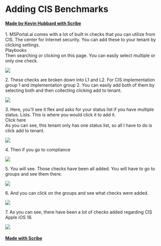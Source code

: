 # Adding CIS Benchmarks
#### [Made by Kevin Hubbard with Scribe](https://scribehow.com/shared/Adding_CIS_Benchmarks__VhIXyRZtRAeDtKXnxERXGg)


1\. MSPortal.ai comes with a lot of built in checks that you can utilize from CIS. The center for Internet security. You can add these to your tenant by clicking settings.\
Playbooks\
Then searching or clicking on this page. You can easily select multiple or only one check.

![](https://colony-recorder.s3.amazonaws.com/files/2025-08-29/206f39ba-2c12-4fae-8fd6-96ae34c0a168/stack_animation.webp)


2\. These checks are broken down into L1 and L2. For CIS implementation group 1 and implementation group 2. You can easily add both of them by selecting both and then collecting clicking add to tenant.

![](https://ajeuwbhvhr.cloudimg.io/https://colony-recorder.s3.amazonaws.com/files/2025-08-29/7dd264c3-4f1e-4899-868d-8981b871e58f/ascreenshot.jpeg?tl_px=1040,0&br_px=2416,769&force_format=jpeg&q=100&width=1120.0&wat=1&wat_opacity=0.7&wat_gravity=northwest&wat_url=https://colony-recorder.s3.us-west-1.amazonaws.com/images/watermarks/FB923C_standard.png&wat_pad=957,159)


3\. Here, you'll see it flex and asks for your status list if you have multiple status. Lists. This is where you would click it to add it.\
Click here\
As you can see, this tenant only has one status list, so all I have to do is click add to tenant.

![](https://colony-recorder.s3.amazonaws.com/files/2025-08-29/0323daf9-cbae-4a4b-b923-032258d0f476/stack_animation.webp)


4\. Then if you go to compliance

![](https://ajeuwbhvhr.cloudimg.io/https://colony-recorder.s3.amazonaws.com/files/2025-08-29/3b9a47ed-123f-4ca1-8837-efdd1acad8ae/ascreenshot.jpeg?tl_px=0,112&br_px=1376,881&force_format=jpeg&q=100&width=1120.0&wat=1&wat_opacity=0.7&wat_gravity=northwest&wat_url=https://colony-recorder.s3.us-west-1.amazonaws.com/images/watermarks/FB923C_standard.png&wat_pad=373,277)


5\. You will see. Those checks have been all added.
You will have to go to groups and see them there.

![](https://colony-recorder.s3.amazonaws.com/files/2025-08-29/7ba4d031-f4bb-4e50-a968-1dfc1f852a86/stack_animation.webp)


6\. And you can click on the groups and see what checks were added.

![](https://ajeuwbhvhr.cloudimg.io/https://colony-recorder.s3.amazonaws.com/files/2025-08-29/0f53e86a-ce1d-4656-a795-8ee72b11ed62/ascreenshot.jpeg?tl_px=283,132&br_px=1659,901&force_format=jpeg&q=100&width=1120.0&wat=1&wat_opacity=0.7&wat_gravity=northwest&wat_url=https://colony-recorder.s3.us-west-1.amazonaws.com/images/watermarks/FB923C_standard.png&wat_pad=524,277)


7\. As you can see, there have been a lot of checks added regarding CIS Apple iOS 18.

![](https://ajeuwbhvhr.cloudimg.io/https://colony-recorder.s3.amazonaws.com/files/2025-08-29/50529a3e-d1de-4ede-9063-170bcf42004d/ascreenshot.jpeg?tl_px=937,115&br_px=2313,884&force_format=jpeg&q=100&width=1120.0&wat=1&wat_opacity=0.7&wat_gravity=northwest&wat_url=https://colony-recorder.s3.us-west-1.amazonaws.com/images/watermarks/FB923C_standard.png&wat_pad=525,436)
#### [Made with Scribe](https://scribehow.com/shared/Adding_CIS_Benchmarks__VhIXyRZtRAeDtKXnxERXGg)


